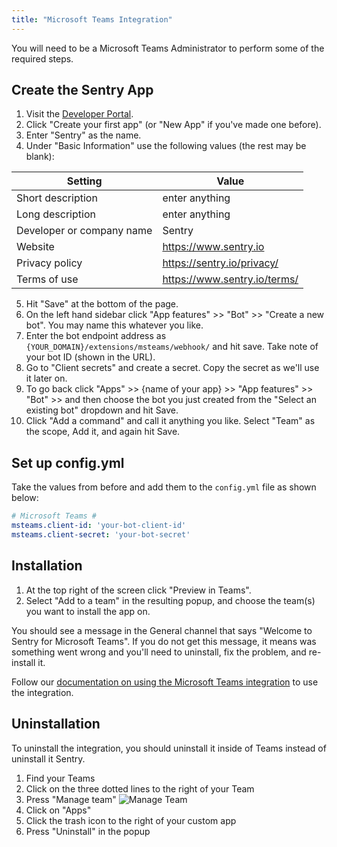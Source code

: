 ```yaml
---
title: "Microsoft Teams Integration"
---
```



<Alert title="Admin Privileges" level="info">

You will need to be a Microsoft Teams Administrator to perform some of the required steps.

</Alert>

## Create the Sentry App

1. Visit the [Developer Portal](https://dev.teams.microsoft.com/apps).
2. Click "Create your first app" (or "New App" if you've made one before).
3. Enter "Sentry" as the name.
4. Under "Basic Information" use the following values (the rest may be blank):

| Setting                   | Value                       |
| ------------------------- | --------------------------- |
| Short description         | enter anything              |
| Long description          | enter anything              |
| Developer or company name | Sentry                      |
| Website                   | https://www.sentry.io       |
| Privacy policy            | https://sentry.io/privacy/  |
| Terms of use              | https://www.sentry.io/terms/|


5. Hit "Save" at the bottom of the page.
6. On the left hand sidebar click "App features" >> "Bot" >> "Create a new bot". You may name this whatever you like.
7. Enter the bot endpoint address as `{YOUR_DOMAIN}/extensions/msteams/webhook/` and hit save. Take note of your bot ID (shown in the URL).
8. Go to "Client secrets" and create a secret. Copy the secret as we'll use it later on.
9. To go back click "Apps" >> {name of your app} >> "App features" >> "Bot" >> and then choose the bot you just created from the "Select an existing bot" dropdown and hit Save. 
10. Click "Add a command" and call it anything you like. Select "Team" as the scope, Add it, and again hit Save. 


## Set up config.yml

Take the values from before and add them to the `config.yml` file as shown below:

```yml
# Microsoft Teams #
msteams.client-id: 'your-bot-client-id'
msteams.client-secret: 'your-bot-secret'
```

## Installation

1. At the top right of the screen click "Preview in Teams".
2. Select "Add to a team" in the resulting popup, and choose the team(s) you want to install the app on.

You should see a message in the General channel that says "Welcome to Sentry for Microsoft Teams". If you do not get this message, it means was something went wrong and you'll need to uninstall, fix the problem, and re-install it.

Follow our [documentation on using the Microsoft Teams integration](https://docs.sentry.io/product/integrations/msteams/) to use the integration. 


## Uninstallation

To uninstall the integration, you should uninstall it inside of Teams instead of uninstall it Sentry.

1. Find your Teams
2. Click on the three dotted lines to the right of your Team
3. Press "Manage team"
![Manage Team](./manage-team.png)
4. Click on "Apps"
5. Click the trash icon to the right of your custom app
6. Press "Uninstall" in the popup